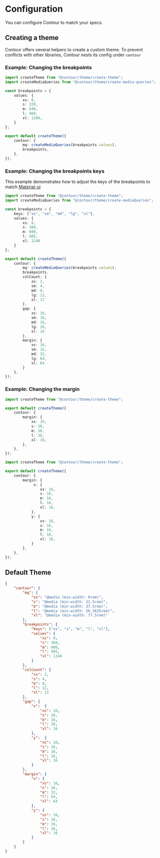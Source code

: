 
<Meta title="Docs/Configuration" />

# Configuration

You can configure Contour to match your specs.

## Creating a theme

Contour offers several helpers to create a custom theme. To prevent conflicts with other libraries,
Contour nests its config under `contour`

### Example: Changing the breakpoints

```ts
import createTheme from "@contour/theme/create-theme";
import createMediaQueries from "@contour/theme/create-media-queries";

const breakpoints = {
	values: {
		xs: 0,
		s: 320,
		m: 640,
		l: 960,
		xl: 1280,
	}
};

export default createTheme({
	contour: {
		mq: createMediaQueries(breakpoints.values),
		breakpoints,
	},
});
```

### Example: Changing the breakpoints keys

This example demonstrates how to adjust the keys of the breakpoints to match [Material-ui](https://mui.com/customization/breakpoints/#main-content)

```ts
import createTheme from "@contour/theme/create-theme";
import createMediaQueries from "@contour/theme/create-mediaQueries";

const breakpoints = {
	keys: ["xs", "sm", "md", "lg", "xl"],
	values: {
		xs: 0,
		s: 360,
		m: 600,
		l: 905,
		xl: 1240
	}
};

export default createTheme({
	contour: {
		mq: createMediaQueries(breakpoints.values),
		breakpoints,
		colCount: {
			xs: 2,
			sm: 4,
			md: 8,
			lg: 12,
			xl: 12
		},
		gap: {
			xs: 16,
			sm: 16,
			md: 16,
			lg: 16,
			xl: 16
		},
		margin: {
			xs: 16,
			sm: 16,
			md: 32,
			lg: 64,
			xl: 64
		}
	},
});
```

### Example: Changing the margin

```ts
import createTheme from "@contour/theme/create-theme";

export default createTheme({
	contour: {
		margin: {
			xs: 16,
			s: 16,
			m: 16,
			l: 16,
			xl: 16,
		},
	},
});
```

```ts
import createTheme from "@contour/theme/create-theme";

export default createTheme({
	contour: {
		margin: {
			 x: {
				xs: 16,
				s: 16,
				m: 16,
				l: 16,
				xl: 16,
			},
			y: {
				xs: 16,
				s: 16,
				m: 16,
				l: 16,
				xl: 16,
			}
		},
	},
});
```

## Default Theme

```json
{
	"contour": {
		"mq": {
			"xs": "@media (min-width: 0rem)",
			"s": "@media (min-width: 22.5rem)",
			"m": "@media (min-width: 37.5rem)",
			"l": "@media (min-width: 56.5625rem)",
			"xl": "@media (min-width: 77.5rem)"
		},
		"breakpoints": {
			"keys": ["xs", "s", "m", "l", "xl"],
			"values": {
				"xs": 0,
				"s": 360,
				"m": 600,
				"l": 905,
				"xl": 1240
			}
		},
		"colCount": {
			"xs": 2,
			"s": 4,
			"m": 8,
			"l": 12,
			"xl": 12
		},
		"gap": {
			"x":  {
				"xs": 16,
				"s": 16,
				"m": 16,
				"l": 16,
				"xl": 16
			},
			"y":  {
				"xs": 16,
				"s": 16,
				"m": 16,
				"l": 16,
				"xl": 16
			}
		},
		"margin": {
			"x": {
				"xs": 16,
				"s": 16,
				"m": 32,
				"l": 64,
				"xl": 64
			},
			"y": {
				"xs": 16,
				"s": 16,
				"m": 16,
				"l": 16,
				"xl": 16
			}
		}
	}
}
```
